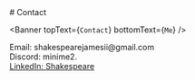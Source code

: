 
<div style={{textAlign: `center`, display:`none`}}>
  # Contact
</div>

<Banner 
  topText={`Contact`}
  bottomText={`Me`} 
/>

<div className="textbox">
  Email: shakespearejamesii@gmail.com
</div>

<div className="textbox">
  Discord: minime2.
</div>

<div className="textbox linkedin">
  <a className={`linkedin`} href={`https://www.linkedin.com/in/shakespeare-james-ii-110a031b5/`} target={`_blank`}>LinkedIn: Shakespeare</a>
</div>